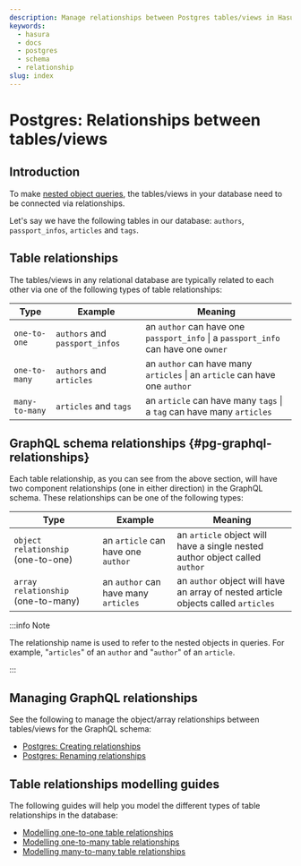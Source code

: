 ```yaml
---
description: Manage relationships between Postgres tables/views in Hasura
keywords:
  - hasura
  - docs
  - postgres
  - schema
  - relationship
slug: index
---
```


# Postgres: Relationships between tables/views

## Introduction

To make [nested object queries](/graphql/core/databases/postgres/queries/nested-object-queries.mdx), the
tables/views in your database need to be connected via relationships.

Let's say we have the following tables in our database: `authors`,
`passport_infos`, `articles` and `tags`.

## Table relationships

The tables/views in any relational database are typically related to
each other via one of the following types of table relationships:

|Type           | Example                        | Meaning                                                                              |
|---------------|--------------------------------|--------------------------------------------------------------------------------------|
|`one-to-one`   | `authors` and `passport_infos` | an `author` can have one `passport_info` \| a `passport_info` can have one `owner`   |
|`one-to-many`  | `authors` and `articles`       | an `author` can have many `articles` \| an `article` can have one `author`           |	
|`many-to-many` | `articles` and `tags`          | an `article` can have many `tags` \| a `tag` can have many `articles`                |

## GraphQL schema relationships {#pg-graphql-relationships}

Each table relationship, as you can see from the above section, will
have two component relationships (one in either direction) in the
GraphQL schema. These relationships can be one of the following types:

| Type                               | Example                              | Meaning                                                                           |
|------------------------------------|--------------------------------------|-----------------------------------------------------------------------------------|
| `object relationship` (one-to-one) | an `article` can have one `author`   | an `article` object will have a single nested author object called `author`       |
| `array relationship` (one-to-many) | an `author` can have many `articles` | an `author` object will have an array of nested article objects called `articles` |

:::info Note

The relationship name is used to refer to the nested objects in queries.
For example, "`articles`" of an `author` and "`author`" of an `article`.

:::

## Managing GraphQL relationships

See the following to manage the object/array relationships between
tables/views for the GraphQL schema:

- [Postgres: Creating relationships](/graphql/core/databases/postgres/schema/table-relationships/create.mdx)
- [Postgres: Renaming relationships](/graphql/core/databases/postgres/schema/table-relationships/rename.mdx)

## Table relationships modelling guides

The following guides will help you model the different types of table
relationships in the database:

- [Modelling one-to-one table relationships](/graphql/core/guides/data-modelling/one-to-one.mdx)
- [Modelling one-to-many table relationships](/graphql/core/guides/data-modelling/one-to-many.mdx)
- [Modelling many-to-many table relationships](/graphql/core/guides/data-modelling/many-to-many.mdx)
